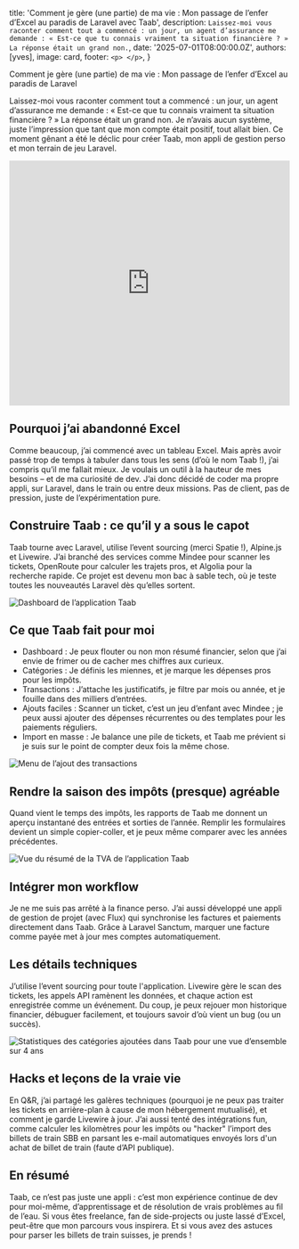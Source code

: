 
  title: 'Comment je gère (une partie) de ma vie : Mon passage de l’enfer d’Excel au paradis de Laravel avec Taab',
  description: `Laissez-moi vous raconter comment tout a commencé : un jour, un agent d’assurance me demande : « Est-ce que tu connais vraiment ta situation financière ? » La réponse était un grand non.`,
  date: '2025-07-01T08:00:00.0Z',
  authors: [yves],
  image: card,
  footer: `
    <p>
    </p>
  `,
}

Comment je gère (une partie) de ma vie : Mon passage de l’enfer d’Excel au paradis de Laravel

Laissez-moi vous raconter comment tout a commencé : un jour, un agent d’assurance me demande : « Est-ce que tu connais vraiment ta situation financière ? » La réponse était un grand non. Je n’avais aucun système, juste l’impression que tant que mon compte était positif, tout allait bien. Ce moment gênant a été le déclic pour créer Taab, mon appli de gestion perso et mon terrain de jeu Laravel.

<!--more-->

<div>
  <iframe
    src="https://www.youtube.com/embed/C-I5-Ov8Tnw"
    frameBorder="0"
    allow="accelerometer; autoplay; clipboard-write; encrypted-media; gyroscope; picture-in-picture"
    allowFullScreen
    width="100%"
    height="440px"
  ></iframe>
</div>

## Pourquoi j’ai abandonné Excel
Comme beaucoup, j’ai commencé avec un tableau Excel. Mais après avoir passé trop de temps à tabuler dans tous les sens (d’où le nom Taab !), j’ai compris qu’il me fallait mieux. Je voulais un outil à la hauteur de mes besoins – et de ma curiosité de dev. J’ai donc décidé de coder ma propre appli, sur Laravel, dans le train ou entre deux missions. Pas de client, pas de pression, juste de l’expérimentation pure.

## Construire Taab : ce qu’il y a sous le capot
Taab tourne avec Laravel, utilise l’event sourcing (merci Spatie !), Alpine.js et Livewire. J’ai branché des services comme Mindee pour scanner les tickets, OpenRoute pour calculer les trajets pros, et Algolia pour la recherche rapide. Ce projet est devenu mon bac à sable tech, où je teste toutes les nouveautés Laravel dès qu’elles sortent.

![Dashboard de l’application Taab](${dashboardImg} "Dashboard de l’application Taab")

## Ce que Taab fait pour moi
 - Dashboard : Je peux flouter ou non mon résumé financier, selon que j’ai envie de frimer ou de cacher mes chiffres aux curieux.
 - Catégories : Je définis les miennes, et je marque les dépenses pros pour les impôts.
 - Transactions : J’attache les justificatifs, je filtre par mois ou année, et je fouille dans des milliers d’entrées.
 - Ajouts faciles : Scanner un ticket, c’est un jeu d’enfant avec Mindee ; je peux aussi ajouter des dépenses récurrentes ou des templates pour les paiements réguliers.
 - Import en masse : Je balance une pile de tickets, et Taab me prévient si je suis sur le point de compter deux fois la même chose.

![Menu de l’ajout des transactions](${addTransactionsImg} "Menu de l’ajout des transactions")

## Rendre la saison des impôts (presque) agréable
Quand vient le temps des impôts, les rapports de Taab me donnent un aperçu instantané des entrées et sorties de l’année. Remplir les formulaires devient un simple copier-coller, et je peux même comparer avec les années précédentes.

![Vue du résumé de la TVA de l’application Taab](${vatStatsImg} "Vue du résumé de la TVA de l’application Taab")

## Intégrer mon workflow
Je ne me suis pas arrêté à la finance perso. J’ai aussi développé une appli de gestion de projet (avec Flux) qui synchronise les factures et paiements directement dans Taab. Grâce à Laravel Sanctum, marquer une facture comme payée met à jour mes comptes automatiquement.

## Les détails techniques
J’utilise l’event sourcing pour toute l'application. Livewire gère le scan des tickets, les appels API ramènent les données, et chaque action est enregistrée comme un événement. Du coup, je peux rejouer mon historique financier, débuguer facilement, et toujours savoir d’où vient un bug (ou un succès).

![Statistiques des catégories ajoutées dans Taab pour une vue d’ensemble sur 4 ans](${categoryStatsImg} "Statistiques des catégories ajoutées dans Taab pour une vue d’ensemble sur 4 ans")

## Hacks et leçons de la vraie vie
En Q&R, j’ai partagé les galères techniques (pourquoi je ne peux pas traiter les tickets en arrière-plan à cause de mon hébergement mutualisé), et comment je garde Livewire à jour. J’ai aussi tenté des intégrations fun, comme calculer les kilomètres pour les impôts ou "hacker" l’import des billets de train SBB en parsant les e-mail automatiques envoyés lors d'un achat de billet de train (faute d’API publique).

## En résumé
Taab, ce n’est pas juste une appli : c’est mon expérience continue de dev pour moi-même, d’apprentissage et de résolution de vrais problèmes au fil de l’eau. Si vous êtes freelance, fan de side-projects ou juste lassé d’Excel, peut-être que mon parcours vous inspirera. Et si vous avez des astuces pour parser les billets de train suisses, je prends !

